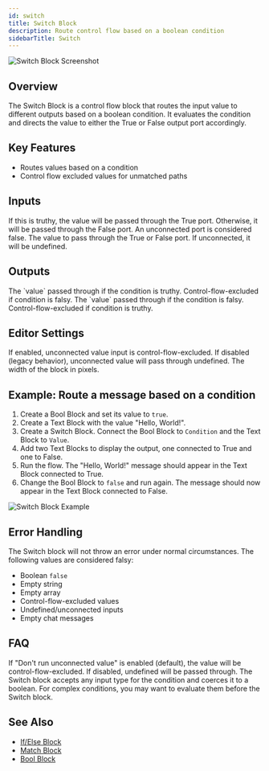 ```yaml
---
id: switch
title: Switch Block
description: Route control flow based on a boolean condition
sidebarTitle: Switch
---
```


![Switch Block Screenshot](./assets/switch-block.png)

## Overview

The Switch Block is a control flow block that routes the input value to different outputs based on a boolean condition. It evaluates the condition and directs the value to either the True or False output port accordingly.

## Key Features

- Routes values based on a condition
- Control flow excluded values for unmatched paths

## Inputs

<ParamField path="Condition" type="any">
  If this is truthy, the value will be passed through the True port. Otherwise, it will be passed through the False port. An unconnected port is considered false.
</ParamField>

<ParamField path="Value" type="any">
  The value to pass through the True or False port. If unconnected, it will be undefined.
</ParamField>

## Outputs

<ResponseField name="True" type="any">
  The `value` passed through if the condition is truthy. Control-flow-excluded if condition is falsy.
</ResponseField>

<ResponseField name="False" type="any">
  The `value` passed through if the condition is falsy. Control-flow-excluded if condition is truthy.
</ResponseField>

## Editor Settings

<ParamField path="Don't run unconnected value" type="boolean" default={true}>
  If enabled, unconnected value input is control-flow-excluded. If disabled (legacy behavior), unconnected value will pass through undefined.
</ParamField>

<ParamField path="Width" type="number" default={150}>
  The width of the block in pixels.
</ParamField>

## Example: Route a message based on a condition

1. Create a Bool Block and set its value to `true`.
2. Create a Text Block with the value "Hello, World!".
3. Create a Switch Block. Connect the Bool Block to `Condition` and the Text Block to `Value`.
4. Add two Text Blocks to display the output, one connected to True and one to False.
5. Run the flow. The "Hello, World!" message should appear in the Text Block connected to True.
6. Change the Bool Block to `false` and run again. The message should now appear in the Text Block connected to False.

<Frame>
  <img src="./assets/switch-block-example.png" alt="Switch Block Example" />
</Frame>

## Error Handling

The Switch block will not throw an error under normal circumstances. The following values are considered falsy:

- Boolean `false`
- Empty string
- Empty array
- Control-flow-excluded values
- Undefined/unconnected inputs
- Empty chat messages

## FAQ

<AccordionGroup>
  <Accordion title="What happens if the Value input is not provided?">
    If "Don't run unconnected value" is enabled (default), the value will be control-flow-excluded. If disabled, undefined will be passed through.
  </Accordion>

  <Accordion title="Can I use complex conditions with the Switch block?">
    The Switch block accepts any input type for the condition and coerces it to a boolean. For complex conditions, you may want to evaluate them before the Switch block.
  </Accordion>
</AccordionGroup>

## See Also

- [If/Else Block](/block-reference/logic/if-else)
- [Match Block](/block-reference/logic/match)
- [Bool Block](/block-reference/data/bool)
